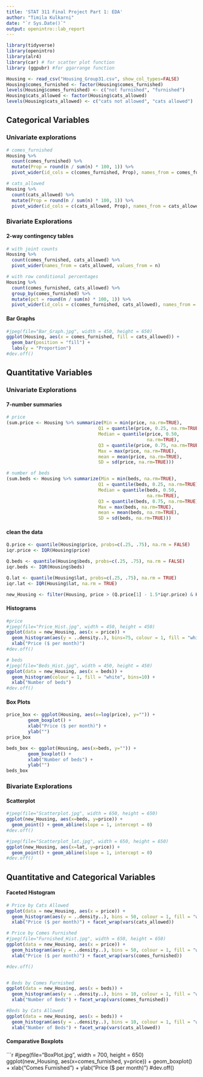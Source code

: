 ```yaml
---
title: 'STAT 311 Final Project Part 1: EDA'
author: "Timila Kulkarni"
date: "`r Sys.Date()`"
output: openintro::lab_report
---
```


```r
library(tidyverse)
library(openintro)
library(alr4)
library(car) # for scatter plot function
library (ggpubr) #for ggarrange function
```

```r
Housing <- read_csv("Housing_Group31.csv", show_col_types=FALSE)
Housing$comes_furnished <- factor(Housing$comes_furnished)
levels(Housing$comes_furnished) <- c("not furnished", "furnished")
Housing$cats_allowed <- factor(Housing$cats_allowed)
levels(Housing$cats_allowed) <- c("cats not allowed", "cats allowed")
```

## Categorical Variables

### Univariate explorations

```r
# comes_furnished
Housing %>% 
  count(comes_furnished) %>%
  mutate(Prop = round(n / sum(n) * 100, 1)) %>%
  pivot_wider(id_cols = c(comes_furnished, Prop), names_from = comes_furnished, values_from = Prop)

# cats_allowed
Housing %>% 
  count(cats_allowed) %>%
  mutate(Prop = round(n / sum(n) * 100, 1)) %>%
  pivot_wider(id_cols = c(cats_allowed, Prop), names_from = cats_allowed, values_from = Prop)
```

### Bivariate Explorations

#### 2-way contingency tables

```r
# with joint counts
Housing %>%
  count(comes_furnished, cats_allowed) %>%
  pivot_wider(names_from = cats_allowed, values_from = n)

# with row conditional percentages
Housing %>%
  count(comes_furnished, cats_allowed) %>%
  group_by(comes_furnished) %>%
  mutate(pct = round(n / sum(n) * 100, 1)) %>% 
  pivot_wider(id_cols = c(comes_furnished, cats_allowed), names_from = cats_allowed, values_from = pct)
```

#### Bar Graphs

```r
#jpeg(file="Bar_Graph.jpg", width = 450, height = 650) 
ggplot(Housing, aes(x = comes_furnished, fill = cats_allowed)) + 
  geom_bar(position = "fill") +
  labs(y = "Proportion")
#dev.off()
```

## Quantitative Variables

### Univariate Explorations

#### 7-number summaries

```r
# price
(sum.price <- Housing %>% summarize(Min = min(price, na.rm=TRUE), 
                                  Q1 = quantile(price, 0.25, na.rm=TRUE),
                                  Median = quantile(price, 0.50,
                                                    na.rm=TRUE),
                                  Q3 = quantile(price, 0.75, na.rm=TRUE),
                                  Max = max(price, na.rm=TRUE),
                                  mean = mean(price, na.rm=TRUE),
                                  SD = sd(price, na.rm=TRUE)))

# number of beds
(sum.beds <- Housing %>% summarize(Min = min(beds, na.rm=TRUE), 
                                  Q1 = quantile(beds, 0.25, na.rm=TRUE),
                                  Median = quantile(beds, 0.50,
                                                    na.rm=TRUE),
                                  Q3 = quantile(beds, 0.75, na.rm=TRUE),
                                  Max = max(beds, na.rm=TRUE),
                                  mean = mean(beds, na.rm=TRUE),
                                  SD = sd(beds, na.rm=TRUE)))
```


#### clean the data
```r
Q.price <- quantile(Housing$price, probs=c(.25, .75), na.rm = FALSE)
iqr.price <- IQR(Housing$price)

Q.beds <- quantile(Housing$beds, probs=c(.25, .75), na.rm = FALSE)
iqr.beds <- IQR(Housing$beds)

Q.lat <- quantile(Housing$lat, probs=c(.25, .75), na.rm = TRUE)
iqr.lat <- IQR(Housing$lat, na.rm = TRUE)

new_Housing <- filter(Housing, price > (Q.price[1] - 1.5*iqr.price) & Housing$price < (Q.price[2]+1.5*iqr.price) & beds != 1100 & beds != 1000 & lat > (Q.lat[1] - 1.5*iqr.lat) & Housing$lat < (Q.lat[2]+1.5*iqr.lat))

```

#### Histograms

```r
#price
#jpeg(file="Price_Hist.jpg", width = 450, height = 450) 
ggplot(data = new_Housing, aes(x = price)) +
  geom_histogram(aes(y = ..density..), bins=75, colour = 1, fill = "white") +
  xlab("Price ($ per month)")
#dev.off()

# beds
#jpeg(file="Beds_Hist.jpg", width = 450, height = 450) 
ggplot(data = new_Housing, aes(x = beds)) +
  geom_histogram(colour = 1, fill = "white", bins=10) + 
  xlab("Number of beds")
#dev.off()
```

#### Box Plots

```r
price_box <- ggplot(Housing, aes(x=log(price), y="")) +
        geom_boxplot() + 
        xlab("Price ($ per month)") +
        ylab("")
price_box

beds_box <- ggplot(Housing, aes(x=beds, y="")) +
        geom_boxplot() + 
        xlab("Number of beds") +
        ylab("")
beds_box
```


### Bivariate Explorations

#### Scatterplot

```r
#jpeg(file="Scatterplot.jpg", width = 650, height = 650) 
ggplot(new_Housing, aes(x=beds, y=price)) +
  geom_point() + geom_abline(slope = 1, intercept = 0)
#dev.off()

#jpeg(file="Scatterplot_lat.jpg", width = 650, height = 650) 
ggplot(new_Housing, aes(x=lat, y=price)) +
  geom_point() + geom_abline(slope = 1, intercept = 0)
#dev.off()
```


## Quantitative and Categorical Variables

#### Faceted Histogram

```r
# Price by Cats Allowed
ggplot(data = new_Housing, aes(x = price)) +
  geom_histogram(aes(y = ..density..), bins = 50, colour = 1, fill = "white") + 
  xlab("Price ($ per month)") + facet_wrap(vars(cats_allowed))

# Price by Comes Furnished
#jpeg(file="Furnished_Hist.jpg", width = 650, height = 650) 
ggplot(data = new_Housing, aes(x = price)) +
  geom_histogram(aes(y = ..density..), bins = 50, colour = 1, fill = "white") + 
  xlab("Price ($ per month)") + facet_wrap(vars(comes_furnished))

#dev.off()


# Beds by Comes Furnished
ggplot(data = new_Housing, aes(x = beds)) +
  geom_histogram(aes(y = ..density..), bins = 10, colour = 1, fill = "white") + 
  xlab("Number of Beds") + facet_wrap(vars(comes_furnished))

#Beds by Cats Allowed
ggplot(data = new_Housing, aes(x = beds)) +
  geom_histogram(aes(y = ..density..), bins = 10, colour = 1, fill = "white") + 
  xlab("Number of Beds") + facet_wrap(vars(cats_allowed))
```

#### Comparative Boxplots

```r
#jpeg(file="BoxPlot.jpg", width = 700, height = 650) 
ggplot(new_Housing, aes(x=comes_furnished, y=price)) + 
  geom_boxplot() + xlab("Comes Furnished") +
  ylab("Price ($ per month)")
#dev.off()